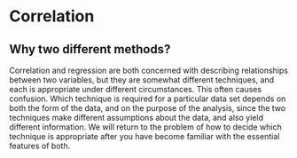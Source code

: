 # Correlation

## Why two different methods?

Correlation and regression are both concerned with describing relationships between two variables, but they are somewhat different techniques, and each is appropriate under different circumstances. This often causes confusion. Which technique is required for a particular data set depends on both the form of the data, and on the purpose of the analysis, since the two techniques make different assumptions about the data, and also yield different information. We will return to the problem of how to decide which technique is appropriate after you have become familiar with the essential features of both.


